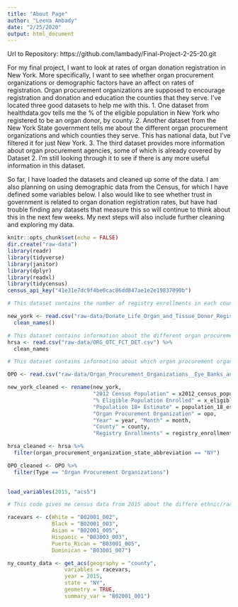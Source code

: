 ```yaml
---
title: "About Page"
author: "Leena Ambady"
date: "2/25/2020"
output: html_document
---
```

Url to Repository: https://github.com/lambady/Final-Project-2-25-20.git 

For my final project, I want to look at rates of organ donation registration in New York. More specifically, I want to see whether organ procurement organizations or demographic factors have an affect on rates of registration. Organ procurement organizations are supposed to encourage registration and donation and education the counties that they serve. I've located three good datasets to help me with this.
1. One dataset from healthdata.gov tells me the % of the eligible population in New York who registered to be an organ donor, by county. 
2. Another dataset from the New York State government tells me about the different organ procurement organizations and which counties they serve. This has national data, but I've filtered it for just New York. 
3. The third dataset provides more information about organ procurement agencies, some of which is already covered by Dataset 2. I'm still looking through it to see if there is any more useful information in this dataset. 

So far, I have loaded the datasets and cleaned up some of the data. I am also planning on using demographic data from the Census, for which I have defined some variables below. I also would like to see whether trust in government is related to organ donation registration rates, but have had trouble finding any datasets that measure this so will continue to think about this in the next few weeks. My next steps will also include further cleaning and exploring my data.   

```r
knitr::opts_chunk$set(echo = FALSE)
dir.create("raw-data")
library(readr)
library(tidyverse)
library(janitor)
library(dplyr)
library(readxl)
library(tidycensus)
census_api_key("41e31e7dc9f4be0cac86dd847ae1e2e19837090b")
```

```r
# This dataset contains the number of registry enrollments in each county of New York for the years 2008-2015

new_york <- read.csv("raw-data/Donate_Life_Organ_and_Tissue_Donor_Registry_Enrollment_by_County__Beginning_September_2008.csv") %>%
  clean_names()

# This dataset contains information about the different organ procurement organizations in NY 
hrsa <- read.csv("raw-data/ORG_OTC_FCT_DET.csv") %>%
  clean_names

# This dataset contains informatino about which organ procurement organization serves each county in NY 

OPO <- read.csv("raw-data/Organ_Procurement_Organizations__Eye_Banks_and_Tissue_Banks_Information.csv")


```

```r
new_york_cleaned <- rename(new_york, 
                           "2012 Census Population" = x2012_census_population,
                           "% Eligible Population Enrolled" = x_eligible_population_enrolled, 
                           "Population 18+ Estimate" = population_18_estimate, 
                           "Organ Procurement Organization" = opo, 
                           "Year" = year, "Month" = month, 
                           "County" = county, 
                           "Registry Enrollments" = registry_enrollments)
```

```r
hrsa_cleaned <- hrsa %>%
  filter(organ_procurement_organization_state_abbreviation == "NY")

OPO_cleaned <- OPO %>%
  filter(Type == "Organ Procurement Organizations")
  
```

```r
load_variables(2015, "acs5")

# This code gives me census data from 2015 about the differe ethnic/racial demographics in all the different counties of New York. I hope to join this with the county data that I have collected on rates of organ donor registration in each county of New York. 

racevars <- c(White = "B02001_002", 
              Black = "B02001_003", 
              Asian = "B02001_005",
              Hispanic = "B03003_003",
              Puerto_Rican = "B03001_005",
              Dominican = "B03001_007")

ny_county_data <- get_acs(geography = "county",
                  variables = racevars, 
                  year = 2015,
                  state = "NY",
                  geometry = TRUE,
                  summary_var = "B02001_001")

```


